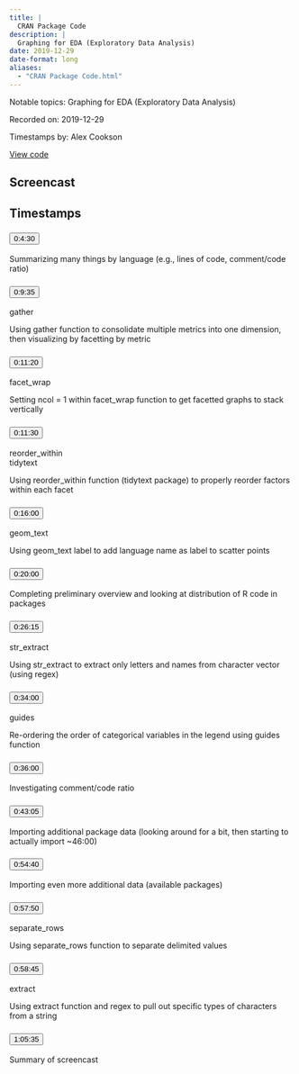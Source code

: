 ```yaml
---
title: |
  CRAN Package Code
description: |
  Graphing for EDA (Exploratory Data Analysis)
date: 2019-12-29
date-format: long
aliases:
  - "CRAN Package Code.html"
---
```


Notable topics: Graphing for EDA (Exploratory Data Analysis)

Recorded on: 2019-12-29

Timestamps by: Alex Cookson

[View code](https://github.com/dgrtwo/data-screencasts/blob/master/cran-code.Rmd)

## Screencast

<div id="yt-player" data-video-id="dr4qw8o0nYU"></div>

## Timestamps

```{=html}
<div id="topics">
  <div class="topic">
    <h3 id="ts-270">
      <button class="btn btn-link btn-timestamp" onClick="playerSkipToTimestamp(270, this)">0:4:30</button>
    </h3>
    <div class="topic_badges"><div></div><div></div></div>
    <div class="topic_description">
      <p>Summarizing many things by language (e.g., lines of code, comment/code ratio)</p>

    </div>
  </div>
  <div class="topic">
    <h3 id="ts-575">
      <button class="btn btn-link btn-timestamp" onClick="playerSkipToTimestamp(575, this)">0:9:35</button>
    </h3>
    <div class="topic_badges"><div><span class="badge-functions badge bg-info">gather</span></div><div></div></div>
    <div class="topic_description">
      <p>Using gather function to consolidate multiple metrics into one dimension, then visualizing by facetting by metric</p>

    </div>
  </div>
  <div class="topic">
    <h3 id="ts-680">
      <button class="btn btn-link btn-timestamp" onClick="playerSkipToTimestamp(680, this)">0:11:20</button>
    </h3>
    <div class="topic_badges"><div><span class="badge-functions badge bg-info">facet_wrap</span></div><div></div></div>
    <div class="topic_description">
      <p>Setting ncol = 1 within facet_wrap function to get facetted graphs to stack vertically</p>

    </div>
  </div>
  <div class="topic">
    <h3 id="ts-690">
      <button class="btn btn-link btn-timestamp" onClick="playerSkipToTimestamp(690, this)">0:11:30</button>
    </h3>
    <div class="topic_badges"><div><span class="badge-functions badge bg-info">reorder_within</span></div><div><span class="badge-packages badge bg-primary">tidytext</span></div></div>
    <div class="topic_description">
      <p>Using reorder_within function (tidytext package) to properly reorder factors within each facet</p>

    </div>
  </div>
  <div class="topic">
    <h3 id="ts-960">
      <button class="btn btn-link btn-timestamp" onClick="playerSkipToTimestamp(960, this)">0:16:00</button>
    </h3>
    <div class="topic_badges"><div><span class="badge-functions badge bg-info">geom_text</span></div><div></div></div>
    <div class="topic_description">
      <p>Using geom_text label to add language name as label to scatter points</p>

    </div>
  </div>
  <div class="topic">
    <h3 id="ts-1200">
      <button class="btn btn-link btn-timestamp" onClick="playerSkipToTimestamp(1200, this)">0:20:00</button>
    </h3>
    <div class="topic_badges"><div></div><div></div></div>
    <div class="topic_description">
      <p>Completing preliminary overview and looking at distribution of R code in packages</p>

    </div>
  </div>
  <div class="topic">
    <h3 id="ts-1575">
      <button class="btn btn-link btn-timestamp" onClick="playerSkipToTimestamp(1575, this)">0:26:15</button>
    </h3>
    <div class="topic_badges"><div><span class="badge-functions badge bg-info">str_extract</span></div><div></div></div>
    <div class="topic_description">
      <p>Using str_extract to extract only letters and names from character vector (using regex)</p>

    </div>
  </div>
  <div class="topic">
    <h3 id="ts-2040">
      <button class="btn btn-link btn-timestamp" onClick="playerSkipToTimestamp(2040, this)">0:34:00</button>
    </h3>
    <div class="topic_badges"><div><span class="badge-functions badge bg-info">guides</span></div><div></div></div>
    <div class="topic_description">
      <p>Re-ordering the order of categorical variables in the legend using guides function</p>

    </div>
  </div>
  <div class="topic">
    <h3 id="ts-2160">
      <button class="btn btn-link btn-timestamp" onClick="playerSkipToTimestamp(2160, this)">0:36:00</button>
    </h3>
    <div class="topic_badges"><div></div><div></div></div>
    <div class="topic_description">
      <p>Investigating comment/code ratio</p>

    </div>
  </div>
  <div class="topic">
    <h3 id="ts-2585">
      <button class="btn btn-link btn-timestamp" onClick="playerSkipToTimestamp(2585, this)">0:43:05</button>
    </h3>
    <div class="topic_badges"><div></div><div></div></div>
    <div class="topic_description">
      <p>Importing additional package data (looking around for a bit, then starting to actually import ~46:00)</p>

    </div>
  </div>
  <div class="topic">
    <h3 id="ts-3280">
      <button class="btn btn-link btn-timestamp" onClick="playerSkipToTimestamp(3280, this)">0:54:40</button>
    </h3>
    <div class="topic_badges"><div></div><div></div></div>
    <div class="topic_description">
      <p>Importing even more additional data (available packages)</p>

    </div>
  </div>
  <div class="topic">
    <h3 id="ts-3470">
      <button class="btn btn-link btn-timestamp" onClick="playerSkipToTimestamp(3470, this)">0:57:50</button>
    </h3>
    <div class="topic_badges"><div><span class="badge-functions badge bg-info">separate_rows</span></div><div></div></div>
    <div class="topic_description">
      <p>Using separate_rows function to separate delimited values</p>

    </div>
  </div>
  <div class="topic">
    <h3 id="ts-3525">
      <button class="btn btn-link btn-timestamp" onClick="playerSkipToTimestamp(3525, this)">0:58:45</button>
    </h3>
    <div class="topic_badges"><div><span class="badge-functions badge bg-info">extract</span></div><div></div></div>
    <div class="topic_description">
      <p>Using extract function and regex to pull out specific types of characters from a string</p>

    </div>
  </div>
  <div class="topic">
    <h3 id="ts-3935">
      <button class="btn btn-link btn-timestamp" onClick="playerSkipToTimestamp(3935, this)">1:05:35</button>
    </h3>
    <div class="topic_badges"><div></div><div></div></div>
    <div class="topic_description">
      <p>Summary of screencast</p>

    </div>
  </div>
</div>
```
     
<script>
// 2. This code loads the IFrame Player API code asynchronously.
var tag = document.createElement("script");

tag.src = "https://www.youtube.com/iframe_api";
var firstScriptTag = document.getElementsByTagName("script")[0];
firstScriptTag.parentNode.insertBefore(tag, firstScriptTag);

// 3. This function creates an <iframe> (and YouTube player)
//    after the API code downloads.
var videoId = document.getElementById("yt-player").dataset.videoId;
var player;
function onYouTubeIframeAPIReady() {
  player = new YT.Player("yt-player", {
    height: "486",
    width: "864",
    videoId: videoId,
    playerVars: {
      "playsinline": 1
    },
    events: {
      onStateChange: function(event) {
        if (event.data == YT.PlayerState.PLAYING) {
          followTimestamps()
        }
      }
    }
  });
}

function playerSkipToTimestamp(seconds, tsElement) {
  player.seekTo(seconds, true)
  tsElement.scrollIntoView()
  document.getElementById("screencast").scrollIntoView()
}

const timestamps = Array.from(document.querySelectorAll('.topic h3[id^="ts-"]'))
  .map(el => el.id.replace('ts-', ''))

function followTimestamps() {
  if (player.getPlayerState() !== 1) {
    return
  }
  const currentTime = `${Math.floor(player.getCurrentTime())}`
  if (timestamps.includes(currentTime)) {
    const el = document.getElementById(`ts-${currentTime}`)
    if (el) {
      el.scrollIntoView()
      document.getElementById("screencast").scrollIntoView()
    }
  }
  setTimeout(followTimestamps, 1000)
}
</script>
